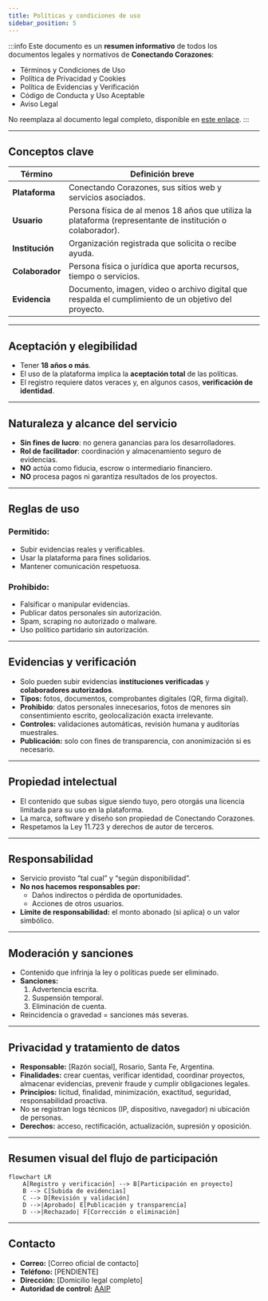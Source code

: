 ```yaml
---
title: Políticas y condiciones de uso
sidebar_position: 5
---
```


:::info
Este documento es un **resumen informativo** de todos los documentos legales y normativos de **Conectando Corazones**:

- Términos y Condiciones de Uso  
- Política de Privacidad y Cookies  
- Política de Evidencias y Verificación  
- Código de Conducta y Uso Aceptable  
- Aviso Legal  

No reemplaza al documento legal completo, disponible en [este enlace](/pdf/politicas-condiciones.pdf).
:::

---

## Conceptos clave

| Término | Definición breve |
| ------- | ---------------- |
| **Plataforma** | Conectando Corazones, sus sitios web y servicios asociados. |
| **Usuario** | Persona física de al menos 18 años que utiliza la plataforma (representante de institución o colaborador). |
| **Institución** | Organización registrada que solicita o recibe ayuda. |
| **Colaborador** | Persona física o jurídica que aporta recursos, tiempo o servicios. |
| **Evidencia** | Documento, imagen, video o archivo digital que respalda el cumplimiento de un objetivo del proyecto. |

---

## Aceptación y elegibilidad
- Tener **18 años o más**.
- El uso de la plataforma implica la **aceptación total** de las políticas.  
- El registro requiere datos veraces y, en algunos casos, **verificación de identidad**.

---

## Naturaleza y alcance del servicio
- **Sin fines de lucro**: no genera ganancias para los desarrolladores.  
- **Rol de facilitador**: coordinación y almacenamiento seguro de evidencias.  
- **NO** actúa como fiducia, escrow o intermediario financiero.  
- **NO** procesa pagos ni garantiza resultados de los proyectos.

---

## Reglas de uso
### Permitido:
- Subir evidencias reales y verificables.
- Usar la plataforma para fines solidarios.
- Mantener comunicación respetuosa.

### Prohibido:
- Falsificar o manipular evidencias.
- Publicar datos personales sin autorización.
- Spam, scraping no autorizado o malware.
- Uso político partidario sin autorización.

---

## Evidencias y verificación
- Solo pueden subir evidencias **instituciones verificadas** y **colaboradores autorizados**.  
- **Tipos:** fotos, documentos, comprobantes digitales (QR, firma digital).  
- **Prohibido**: datos personales innecesarios, fotos de menores sin consentimiento escrito, geolocalización exacta irrelevante.  
- **Controles:** validaciones automáticas, revisión humana y auditorías muestrales.  
- **Publicación:** solo con fines de transparencia, con anonimización si es necesario.  

---

## Propiedad intelectual
- El contenido que subas sigue siendo tuyo, pero otorgás una licencia limitada para su uso en la plataforma.
- La marca, software y diseño son propiedad de Conectando Corazones.
- Respetamos la Ley 11.723 y derechos de autor de terceros.

---

## Responsabilidad
- Servicio provisto “tal cual” y “según disponibilidad”.
- **No nos hacemos responsables por:**
  - Daños indirectos o pérdida de oportunidades.
  - Acciones de otros usuarios.
- **Límite de responsabilidad:** el monto abonado (si aplica) o un valor simbólico.

---

## Moderación y sanciones
- Contenido que infrinja la ley o políticas puede ser eliminado.
- **Sanciones:**
  1. Advertencia escrita.
  2. Suspensión temporal.
  3. Eliminación de cuenta.
- Reincidencia o gravedad = sanciones más severas.

---

## Privacidad y tratamiento de datos
- **Responsable:** [Razón social], Rosario, Santa Fe, Argentina.  
- **Finalidades:** crear cuentas, verificar identidad, coordinar proyectos, almacenar evidencias, prevenir fraude y cumplir obligaciones legales.  
- **Principios:** licitud, finalidad, minimización, exactitud, seguridad, responsabilidad proactiva.  
- No se registran logs técnicos (IP, dispositivo, navegador) ni ubicación de personas.  
- **Derechos:** acceso, rectificación, actualización, supresión y oposición.

---

## Resumen visual del flujo de participación

```mermaid
flowchart LR
    A[Registro y verificación] --> B[Participación en proyecto]
    B --> C[Subida de evidencias]
    C --> D[Revisión y validación]
    D -->|Aprobado| E[Publicación y transparencia]
    D -->|Rechazado| F[Corrección o eliminación]
```

---

## Contacto

* **Correo:** \[Correo oficial de contacto]
* **Teléfono:** \[PENDIENTE]
* **Dirección:** \[Domicilio legal completo]
* **Autoridad de control:** [AAIP](https://www.argentina.gob.ar/aaip/datospersonales)

